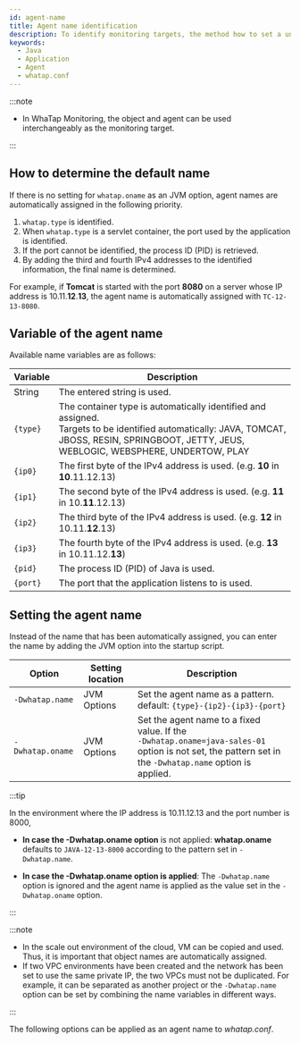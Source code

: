 ```yaml
---
id: agent-name
title: Agent name identification
description: To identify monitoring targets, the method how to set a unique identifier for the application server is provided. It is required to identify application servers among the monitoring target systems. You can see automatic naming based on the data such as server type and IP. Otherwise, you can manually set the agent name through the whatap.conf file or JVM options.
keywords:
  - Java
  - Application
  - Agent
  - whatap.conf
---
```



<Apmnamedescription />


<Agentnamewarning />

:::note

- In WhaTap Monitoring, the object and agent can be used interchangeably as the monitoring target.

:::

## How to determine the default name

If there is no setting for `whatap.oname` as an JVM option, agent names are automatically assigned in the following priority.

1. `whatap.type` is identified.
2. When `whatap.type` is a servlet container, the port used by the application is identified.
3. If the port cannot be identified, the process ID (PID) is retrieved.
4. By adding the third and fourth IPv4 addresses to the identified information, the final name is determined.

For example, if **Tomcat** is started with the port **8080** on a server whose IP address is 10.11.**12**.**13**, the agent name is automatically assigned with `TC-12-13-8080`.

## Variable of the agent name

Available name variables are as follows:

| Variable | Description                                                                                                                                                                                         |
| -------- | --------------------------------------------------------------------------------------------------------------------------------------------------------------------------------------------------- |
| String   | The entered string is used.                                                                                                                                                                         |
| `{type}` | The container type is automatically identified and assigned. <br/> Targets to be identified automatically: JAVA, TOMCAT, JBOSS, RESIN, SPRINGBOOT, JETTY, JEUS, WEBLOGIC, WEBSPHERE, UNDERTOW, PLAY |
| `{ip0}`  | The first byte of the IPv4 address is used. (e.g. **10** in **10**.11.12.13)                                                                                                     |
| `{ip1}`  | The second byte of the IPv4 address is used. (e.g. **11** in 10.**11**.12.13)                                                                                                    |
| `{ip2}`  | The third byte of the IPv4 address is used. (e.g. **12** in 10.11.**12**.13)                                                                                                     |
| `{ip3}`  | The fourth byte of the IPv4 address is used. (e.g. **13** in 10.11.12.**13**)                                                                                                    |
| `{pid}`  | The process ID (PID) of Java is used.                                                                                                                                            |
| `{port}` | The port that the application listens to is used.                                                                                                                                                   |

## Setting the agent name

Instead of the name that has been automatically assigned, you can enter the name by adding the JVM option into the startup script.

<div class="c4-name">

| Option           | Setting location   | Description                                                                                                                                                             |
| ---------------- | ------------------ | ----------------------------------------------------------------------------------------------------------------------------------------------------------------------- |
| `-Dwhatap.name`  | JVM Options        | Set the agent name as a pattern. <br/>default: `{type}-{ip2}-{ip3}-{port}`                                                                                              |
| `-Dwhatap.oname` | JVM Options        | Set the agent name to a fixed value. If the <br/>`-Dwhatap.oname=java-sales-01` <br/> option is not set, the pattern set in the `-Dwhatap.name` option is applied.<br/> |

</div>

:::tip

In the environment where the IP address is 10.11.12.13 and the port number is 8000,

- **In case the -Dwhatap.oname option** is not applied: **whatap.oname** defaults to `JAVA-12-13-8000` according to the pattern set in `-Dwhatap.name`.

- **In case the -Dwhatap.oname option is applied**: The `-Dwhatap.name` option is ignored and the agent name is applied as the value set in the `-Dwhatap.oname` option.

:::

:::note

- In the scale out environment of the cloud, VM can be copied and used. Thus, it is important that object names are automatically assigned.
- If two VPC environments have been created and the network has been set to use the same private IP, the two VPCs must not be duplicated. For example, it can be separated as another project or the `-Dwhatap.name` option can be set by combining the name variables in different ways.

:::

The following options can be applied as an agent name to _whatap.conf_.


<Javaagentname />
